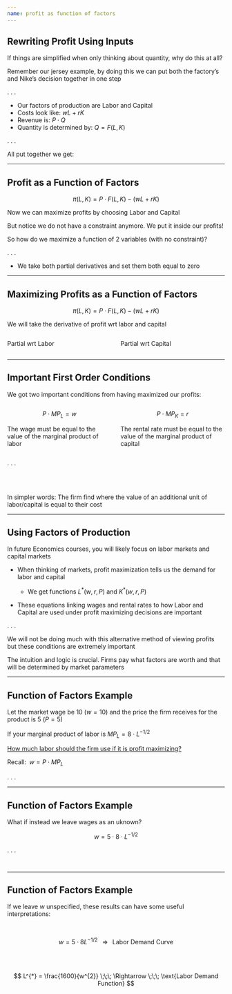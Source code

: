 ```yaml
---
name: profit as function of factors
---
```


## Rewriting Profit Using Inputs {.smaller}

If things are simplified when only thinking about quantity, why do this at all?

Remember our jersey example, by doing this we can put both the factory's and Nike's decision together in one step

. . .

::: {.incremental}
- Our factors of production are [Labor]{.hi} and [Capital]{.hi}
- Costs look like: $wL + rK$
- Revenue is: $P \cdot Q$
- Quantity is determined by: $Q = F(L,K)$
:::

. . .

All put together we get:

\begin{align*}
    \pi &= \text{Revenue} - \text{Cost} \\
    \pi &= P \cdot \color{red}{Q} - \left( wL + rK \right) \\
    \pi &= P \cdot \color{red}{F(L,K)} - \left( wL + rK \right)
\end{align*}

---

## Profit as a Function of Factors

$$
    \pi(L,K) = P \cdot F(L,K) - \left( wL + rK \right)
$$

Now we can maximize profits by choosing [Labor]{.hi} and [Capital]{.hi}

But notice we do not have a constraint anymore. We put it inside our profits!

So how do we maximize a function of 2 variables (with no constraint)?

. . .

- We take [both partial derivatives]{.hi} and set them both equal to zero

---

## Maximizing Profits as a Function of Factors

$$
    \pi(L,K) = P \cdot F(L,K) - \left( wL + rK \right)
$$

We will take the derivative of profit wrt [labor]{.hi} and [capital]{.hi} 

:::: {.columns}

::: {.column width="50%"}
[Partial wrt Labor]{.hi .align-center}

::: {.fragment}
\begin{align*}
    &\frac{\partial \pi}{\partial L} = 0 \\ \\
    P \cdot &\color{red}{F_{L}(L,K)} - w = 0 \\ \\
    P \cdot &\color{red}{MP_{L}} = w
\end{align*}
:::
:::

::: {.column width="50%"}
[Partial wrt Capital]{.hi .align-center}

::: {.fragment}
\begin{align*}
    &\frac{\partial \pi}{\partial K} = 0 \\ \\
    P \cdot &\color{red}{F_{K}(L,K)} - r = 0 \\ \\
    P \cdot &\color{red}{MP_{K}} = r
\end{align*}
:::
:::

::::

---

## Important First Order Conditions

We got two important conditions from having maximized our profits:

:::: {.columns}

::: {.column width="50%"}
$$
    P \cdot MP_{L} = w 
$$

::: {.fragment}
The wage [must]{.h} be equal to the [value of the marginal product of labor]{.hi}
:::

:::

::: {.column width="50%"}
$$
    P \cdot MP_{K} = r
$$

::: {.fragment}
The rental rate [must]{.h} be equal to the [value of the marginal product of capital]{.hi}
:::

:::

::::

. . .

<br><br>

[In simpler words: The firm find where the value of an additional unit of labor/capital is equal to their cost]{.hi .note .align-center}

---

## Using Factors of Production 

In future Economics courses, you will likely focus on [labor markets]{.hi} and [capital markets]{.hi} 

- When thinking of markets, profit maximization tells us the [demand for labor and capital]{.hi}

    - We get functions $L^{*}(w,r,P)$ and $K^{*}(w,r,P)$

- These equations linking wages and rental rates to how Labor and Capital are used under profit maximizing decisions are important

. . .

We will not be doing much with this alternative method of viewing profits but these conditions are [extremely important]{.hi}

[The intuition and logic is crucial. Firms pay what factors are worth and that will be determined by market parameters]{.hi .note .align-center}

---

## Function of Factors Example

Let the market wage be 10 $(w = 10)$ and the price the firm receives for the product is 5 $(P = 5)$

If your marginal product of labor is $MP_{L} = 8 \cdot L^{-1/2}$

[How much labor should the firm use if it is profit maximizing?](https://wheelofnames.com/){.hi .note .align-center}

[Recall: $\; w = P \cdot MP_{L}$]{.align-center}

. . .

[\begin{align*}
    w &= P \cdot MP_{L} \\
    10 &= 5 \cdot 8 \cdot L^{-1/2} \\ 
    10 &= 40 \cdot L^{-1/2} \\
    \frac{1}{4} &= L^{-1/2} \\
    4 &= L^{1/2} \\ 
    16 &= L^{*}
\end{align*}]{.tiny}

---

## Function of Factors Example

What if instead we leave wages as an uknown?

$$
    w = 5 \cdot 8 \cdot L^{-1/2}
$$

. . .

:::: {.columns}

::: {.column width="50%"}
\begin{align*}
    w &= 40 L^{-1/2} \\ \\
    \frac{w}{40} &= L^{-1/2} \\ \\
    \frac{40}{w} &= L^{1/2}
\end{align*}
:::

::: {.column width="50%"}
::: {.fragment}
\begin{align*}
    \left( \frac{40}{w} \right)^{2} &= \left( L^{1/2} \right)^{2} \\ \\
    L^{*} &= \frac{1600}{w^{2}}
\end{align*}
:::
:::

::::

---

## Function of Factors Example

If we leave $w$ unspecified, these results can have some useful interpretations:

<br>

::: {.fragment}
$$
    w = 5 \cdot 8L^{-1/2} \;\;\; \Rightarrow \;\;\; \text{Labor Demand Curve}
$$
:::

<br><br>

::: {.fragment}
$$
    L^{*} = \frac{1600}{w^{2}} \;\;\; \Rightarrow \;\;\; \text{Labor Demand Function}
$$
:::